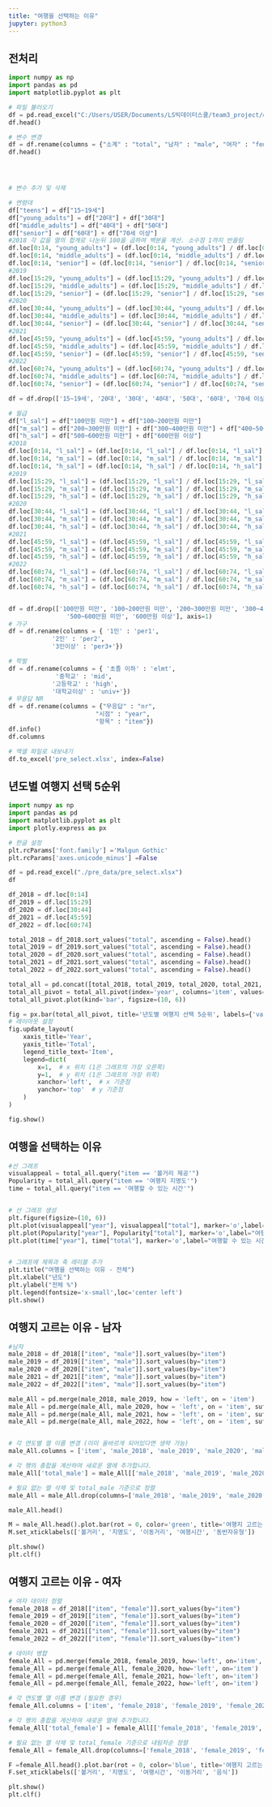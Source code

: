 ```yaml
---
title: "여행을 선택하는 이유"
jupyter: python3
---
```


## 전처리

```python

import numpy as np
import pandas as pd
import matplotlib.pyplot as plt

# 파일 불러오기
df = pd.read_excel("C:/Users/USER/Documents/LS빅데이터스쿨/team3_project/data/select.xlsx")
df.head()

# 변수 변경
df = df.rename(columns = {"소계" : "total", "남자" : "male", "여자" : "female"})
df.head()




# 변수 추가 및 삭제

# 연령대
df["teens"] = df["15~19세"]
df["young_adults"] = df["20대"] + df["30대"]
df["middle_adults"] = df["40대"] + df["50대"]
df["senior"] = df["60대"] + df["70세 이상"]
#2018 각 값을 열의 합계로 나눈뒤 100을 곱하여 백분율 계산. 소수점 1까지 반올림
df.loc[0:14, "young_adults"] = (df.loc[0:14, "young_adults"] / df.loc[0:14, "young_adults"].sum() * 100).round(1)
df.loc[0:14, "middle_adults"] = (df.loc[0:14, "middle_adults"] / df.loc[0:14, "middle_adults"].sum() * 100).round(1)
df.loc[0:14, "senior"] = (df.loc[0:14, "senior"] / df.loc[0:14, "senior"].sum() * 100).round(1)
#2019
df.loc[15:29, "young_adults"] = (df.loc[15:29, "young_adults"] / df.loc[15:29, "young_adults"].sum() * 100).round(1)
df.loc[15:29, "middle_adults"] = (df.loc[15:29, "middle_adults"] / df.loc[15:29, "middle_adults"].sum() * 100).round(1)
df.loc[15:29, "senior"] = (df.loc[15:29, "senior"] / df.loc[15:29, "senior"].sum() * 100).round(1)
#2020
df.loc[30:44, "young_adults"] = (df.loc[30:44, "young_adults"] / df.loc[30:44, "young_adults"].sum() * 100).round(1)
df.loc[30:44, "middle_adults"] = (df.loc[30:44, "middle_adults"] / df.loc[30:44, "middle_adults"].sum() * 100).round(1)
df.loc[30:44, "senior"] = (df.loc[30:44, "senior"] / df.loc[30:44, "senior"].sum() * 100).round(1)
#2021
df.loc[45:59, "young_adults"] = (df.loc[45:59, "young_adults"] / df.loc[45:59, "young_adults"].sum() * 100).round(1)
df.loc[45:59, "middle_adults"] = (df.loc[45:59, "middle_adults"] / df.loc[45:59, "middle_adults"].sum() * 100).round(1)
df.loc[45:59, "senior"] = (df.loc[45:59, "senior"] / df.loc[45:59, "senior"].sum() * 100).round(1)
#2022
df.loc[60:74, "young_adults"] = (df.loc[60:74, "young_adults"] / df.loc[60:74, "young_adults"].sum() * 100).round(1)
df.loc[60:74, "middle_adults"] = (df.loc[60:74, "middle_adults"] / df.loc[60:74, "middle_adults"].sum() * 100).round(1)
df.loc[60:74, "senior"] = (df.loc[60:74, "senior"] / df.loc[60:74, "senior"].sum() * 100).round(1)

df = df.drop(['15~19세', '20대', '30대', '40대', '50대', '60대', '70세 이상'], axis=1)

# 월급
df["l_sal"] = df["100만원 미만"] + df["100~200만원 미만"]
df["m_sal"] = df["200~300만원 미만"] + df["300~400만원 미만"] + df["400~500만원 미만"]
df["h_sal"] = df["500~600만원 미만"] + df["600만원 이상"]
#2018
df.loc[0:14, "l_sal"] = (df.loc[0:14, "l_sal"] / df.loc[0:14, "l_sal"].sum() * 100).round(1)
df.loc[0:14, "m_sal"] = (df.loc[0:14, "m_sal"] / df.loc[0:14, "m_sal"].sum() * 100).round(1)
df.loc[0:14, "h_sal"] = (df.loc[0:14, "h_sal"] / df.loc[0:14, "h_sal"].sum() * 100).round(1)
#2019
df.loc[15:29, "l_sal"] = (df.loc[15:29, "l_sal"] / df.loc[15:29, "l_sal"].sum() * 100).round(1)
df.loc[15:29, "m_sal"] = (df.loc[15:29, "m_sal"] / df.loc[15:29, "m_sal"].sum() * 100).round(1)
df.loc[15:29, "h_sal"] = (df.loc[15:29, "h_sal"] / df.loc[15:29, "h_sal"].sum() * 100).round(1)
#2020
df.loc[30:44, "l_sal"] = (df.loc[30:44, "l_sal"] / df.loc[30:44, "l_sal"].sum() * 100).round(1)
df.loc[30:44, "m_sal"] = (df.loc[30:44, "m_sal"] / df.loc[30:44, "m_sal"].sum() * 100).round(1)
df.loc[30:44, "h_sal"] = (df.loc[30:44, "h_sal"] / df.loc[30:44, "h_sal"].sum() * 100).round(1)
#2021
df.loc[45:59, "l_sal"] = (df.loc[45:59, "l_sal"] / df.loc[45:59, "l_sal"].sum() * 100).round(1)
df.loc[45:59, "m_sal"] = (df.loc[45:59, "m_sal"] / df.loc[45:59, "m_sal"].sum() * 100).round(1)
df.loc[45:59, "h_sal"] = (df.loc[45:59, "h_sal"] / df.loc[45:59, "h_sal"].sum() * 100).round(1)
#2022
df.loc[60:74, "l_sal"] = (df.loc[60:74, "l_sal"] / df.loc[60:74, "l_sal"].sum() * 100).round(1)
df.loc[60:74, "m_sal"] = (df.loc[60:74, "m_sal"] / df.loc[60:74, "m_sal"].sum() * 100).round(1)
df.loc[60:74, "h_sal"] = (df.loc[60:74, "h_sal"] / df.loc[60:74, "h_sal"].sum() * 100).round(1)


df = df.drop(['100만원 미만', '100~200만원 미만', '200~300만원 미만', '300~400만원 미만', '400~500만원 미만',\
                '500~600만원 미만', '600만원 이상'], axis=1)
# 가구
df = df.rename(columns = { '1인' : 'per1',
			'2인' : 'per2',
			'3인이상' : 'per3+'})

# 학벌
df = df.rename(columns = { '초졸 이하' : 'elmt',
			 '중학교' : 'mid',
			'고등학교' : 'high',
			'대학교이상' : 'univ+'})
# 무응답 NR
df = df.rename(columns = {"무응답" : "nr",
                        "시점" : "year",
                        "항목" : "item"})
df.info()
df.columns

# 엑셀 파일로 내보내기
df.to_excel('pre_select.xlsx', index=False)

```

## 년도별 여행지 선택 5순위

```python
import numpy as np
import pandas as pd
import matplotlib.pyplot as plt
import plotly.express as px

# 한글 설정
plt.rcParams['font.family'] ='Malgun Gothic'
plt.rcParams['axes.unicode_minus'] =False

df = pd.read_excel("./pre_data/pre_select.xlsx")
df

df_2018 = df.loc[0:14]
df_2019 = df.loc[15:29]
df_2020 = df.loc[30:44]
df_2021 = df.loc[45:59]
df_2022 = df.loc[60:74]

total_2018 = df_2018.sort_values("total", ascending = False).head()
total_2019 = df_2019.sort_values("total", ascending = False).head()
total_2020 = df_2020.sort_values("total", ascending = False).head()
total_2021 = df_2021.sort_values("total", ascending = False).head()
total_2022 = df_2022.sort_values("total", ascending = False).head()

total_all = pd.concat([total_2018, total_2019, total_2020, total_2021, total_2022]).iloc[:, :3]
total_all_pivot = total_all.pivot(index='year', columns='item', values='total')
total_all_pivot.plot(kind='bar', figsize=(10, 6))

fig = px.bar(total_all_pivot, title='년도별 여행지 선택 5순위', labels={'value': '총합', 'year': '년도'})
# 레이아웃 설정
fig.update_layout(
    xaxis_title='Year',
    yaxis_title='Total',
    legend_title_text='Item',
    legend=dict(
        x=1,  # x 위치 (1은 그래프의 가장 오른쪽)
        y=1,  # y 위치 (1은 그래프의 가장 위쪽)
        xanchor='left',  # x 기준점
        yanchor='top'  # y 기준점
    )
)

fig.show()

```

## 여행을 선택하는 이유

```python

#선 그래프
visualappeal = total_all.query("item == '볼거리 제공'")
Popularity = total_all.query("item == '여행지 지명도'")
time = total_all.query("item == '여행할 수 있는 시간'")


# 선 그래프 생성
plt.figure(figsize=(10, 6))
plt.plot(visualappeal["year"], visualappeal["total"], marker='o',label="볼거리 제공")
plt.plot(Popularity["year"], Popularity["total"], marker='o',label="여행지 지명도")
plt.plot(time["year"], time["total"], marker='o',label="여행할 수 있는 시간")


# 그래프에 제목과 축 레이블 추가
plt.title("여행을 선택하는 이유 - 전체")
plt.xlabel("년도")
plt.ylabel("전체 %")
plt.legend(fontsize='x-small',loc='center left')
plt.show()

```

## 여행지 고르는 이유 - 남자

```python
#남자
male_2018 = df_2018[["item", "male"]].sort_values(by="item")
male_2019 = df_2019[["item", "male"]].sort_values(by="item")
male_2020 = df_2020[["item", "male"]].sort_values(by="item")
male_2021 = df_2021[["item", "male"]].sort_values(by="item")
male_2022 = df_2022[["item", "male"]].sort_values(by="item")

male_All = pd.merge(male_2018, male_2019, how = 'left', on = 'item')
male_All = pd.merge(male_All, male_2020, how = 'left', on = 'item', suffixes=('', '_2020'))
male_All = pd.merge(male_All, male_2021, how = 'left', on = 'item', suffixes=('', '_2021'))
male_All = pd.merge(male_All, male_2022, how = 'left', on = 'item', suffixes=('', '_2022'))


# 각 연도별 열 이름 변경 (이미 올바르게 되어있다면 생략 가능)
male_All.columns = ['item', 'male_2018', 'male_2019', 'male_2020', 'male_2021', 'male_2022']

# 각 행의 총합을 계산하여 새로운 열에 추가합니다.
male_All['total_male'] = male_All[['male_2018', 'male_2019', 'male_2020', 'male_2021', 'male_2022']].sum(axis=1)

# 필요 없는 열 삭제 및 total_male 기준으로 정렬
male_All = male_All.drop(columns=['male_2018', 'male_2019', 'male_2020', 'male_2021', 'male_2022']).sort_values(by='total_male', ascending=False)

male_All.head()

M = male_All.head().plot.bar(rot = 0, color='green', title='여행지 고르는 이유 순위 - 남자')
M.set_xticklabels(['볼거리', '지명도', '이동거리', '여행시간', '동반자유형'])

plt.show()
plt.clf()


```

## 여행지 고르는 이유 - 여자

```python

# 여자 데이터 정렬
female_2018 = df_2018[["item", "female"]].sort_values(by="item")
female_2019 = df_2019[["item", "female"]].sort_values(by="item")
female_2020 = df_2020[["item", "female"]].sort_values(by="item")
female_2021 = df_2021[["item", "female"]].sort_values(by="item")
female_2022 = df_2022[["item", "female"]].sort_values(by="item")

# 데이터 병합
female_All = pd.merge(female_2018, female_2019, how='left', on='item', suffixes=('_2018', '_2019'))
female_All = pd.merge(female_All, female_2020, how='left', on='item')
female_All = pd.merge(female_All, female_2021, how='left', on='item')
female_All = pd.merge(female_All, female_2022, how='left', on='item')

# 각 연도별 열 이름 변경 (필요한 경우)
female_All.columns = ['item', 'female_2018', 'female_2019', 'female_2020', 'female_2021', 'female_2022']

# 각 행의 총합을 계산하여 새로운 열에 추가합니다.
female_All['total_female'] = female_All[['female_2018', 'female_2019', 'female_2020', 'female_2021', 'female_2022']].sum(axis=1)

# 필요 없는 열 삭제 및 total_female 기준으로 내림차순 정렬
female_All = female_All.drop(columns=['female_2018', 'female_2019', 'female_2020', 'female_2021', 'female_2022']).sort_values(by='total_female', ascending=False)

F =female_All.head().plot.bar(rot = 0, color='blue', title='여행지 고르는 이유 순위 - 여자')
F.set_xticklabels(['볼거리', '지명도', '여행시간', '이동거리', '음식'])

plt.show()
plt.clf()



```
